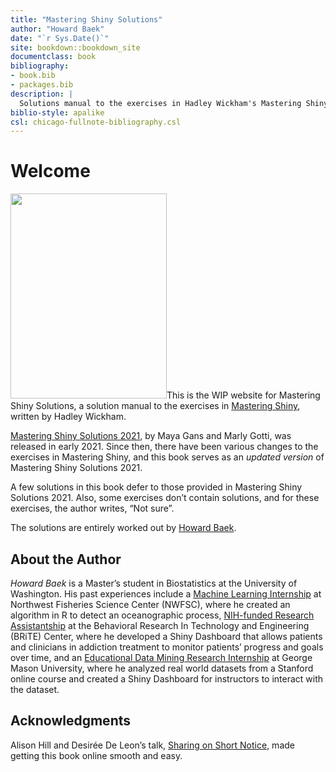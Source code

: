 ```yaml
--- 
title: "Mastering Shiny Solutions"
author: "Howard Baek"
date: "`r Sys.Date()`"
site: bookdown::bookdown_site
documentclass: book
bibliography:
- book.bib
- packages.bib
description: |
  Solutions manual to the exercises in Hadley Wickham's Mastering Shiny.
biblio-style: apalike
csl: chicago-fullnote-bibliography.csl
---
```


# Welcome {-}

<img src="img/mastering-shiny-cover.png" class="cover" width="250" height="328"/>This is the WIP website for Mastering Shiny Solutions, a solution manual to the exercises in [Mastering Shiny](https://mastering-shiny.org/), written by Hadley Wickham. 

[Mastering Shiny Solutions 2021](https://mastering-shiny-solutions.org/), by Maya Gans and Marly Gotti, was released in early 2021. Since then, there have been various changes to the exercises in Mastering Shiny, and this book serves as an _updated version_ of Mastering Shiny Solutions 2021. 

A few solutions in this book defer to those provided in Mastering Shiny Solutions 2021. Also, some exercises don't contain solutions, and for these exercises, the author writes, "Not sure".


The solutions are entirely worked out by [Howard Baek](http://insidethetv.rbind.io/). 

## About the Author {-}

_Howard Baek_ is a Master’s student in Biostatistics at the University of Washington. His past experiences include a [Machine Learning Internship](https://github.com/orgs/UW-Upwelling-Project/teams/seattle) at Northwest Fisheries Science Center (NWFSC), where he created an algorithm in R to detect an oceanographic process, [NIH-funded Research Assistantship](https://github.com/howardbaek/addiction-dashboard-simple) at the Behavioral Research In Technology and Engineering (BRiTE) Center, where he developed a Shiny Dashboard that allows patients and clinicians in addiction treatment to monitor patients’ progress and goals over time, and an [Educational Data Mining Research Internship](https://github.com/howardbaek/mooc-project-github) at George Mason University, where he analyzed real world datasets from a Stanford online course and created a Shiny Dashboard for instructors to interact with the dataset.


## Acknowledgments {-}

Alison Hill and Desirée De Leon’s talk, [Sharing on Short Notice](https://youtu.be/QcE4RBH2auQ?t=1881), made getting this book online smooth and easy.